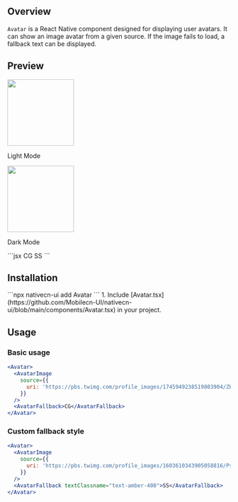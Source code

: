 ## Overview

`Avatar` is a React Native component designed for displaying user avatars. It can show an image avatar
from a given source. If the image fails to load, a fallback text can be displayed.

## Preview

<Tabs>
  <Tab title="Preview">
    <div style={{ display: 'flex', justifyContent: 'center' }}>
      <div style={{ marginRight: '40px' }}>
        <img
          src="https://raw.githubusercontent.com/Mobilecn-UI/nativecn-ui/main/assets/examples/components/avatar-light.png"
          width="150px"
        />
        <p>Light Mode</p>
      </div>
      <div>
        <img
          src="https://raw.githubusercontent.com/Mobilecn-UI/nativecn-ui/main/assets/examples/components/avatar-dark.png"
          width="150px"
        />
        <p>Dark Mode</p>
      </div>
    </div>
  </Tab>
  <Tab title="Code">
    ```jsx
    <View className="flex justify-center items-center flex-row gap-4">
      <Avatar className="h-14 w-14">
        <AvatarImage
          source={{
            uri: 'https://pbs.twimg.com/profile_images/1745949238519803904/ZHwM5B07_400x400.jpg',
          }}
        />
        <AvatarFallback>CG</AvatarFallback>
      </Avatar>
      <Avatar className="h-14 w-14">
        <AvatarImage
          source={{
            uri: 'https://pbs.twimg.com/profile_images/1603610343905058816/PsPEWMOJ_400x400.jpg',
          }}
        />
        <AvatarFallback>SS</AvatarFallback>
      </Avatar>
    </View>
    ```
  </Tab>
</Tabs>

## Installation

<Tabs>
  <Tab title="CLI">```npx nativecn-ui add Avatar ```</Tab>
  <Tab title="Manual">
    1. Include
    [Avatar.tsx](https://github.com/Mobilecn-UI/nativecn-ui/blob/main/components/Avatar.tsx)
    in your project.
  </Tab>
</Tabs>

## Usage

### Basic usage

```jsx
<Avatar>
  <AvatarImage
    source={{
      uri: 'https://pbs.twimg.com/profile_images/1745949238519803904/ZHwM5B07_400x400.jpg',
    }}
  />
  <AvatarFallback>CG</AvatarFallback>
</Avatar>
```

### Custom fallback style

```jsx
<Avatar>
  <AvatarImage
    source={{
      uri: 'https://pbs.twimg.com/profile_images/1603610343905058816/PsPEWMOJ_400x400.jpgx',
    }}
  />
  <AvatarFallback textClassname="text-amber-400">SS</AvatarFallback>
</Avatar>
```
